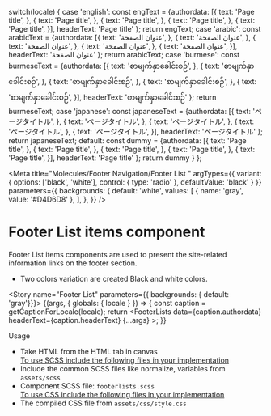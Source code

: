 
  switch(locale) {
    case 'english': const engText = {authordata: [{
      text: 'Page title',
    }, 
    {
      text: 'Page title',
    },
    {
      text: 'Page title',
    }, 
    {
      text: 'Page title',
    },
    {
      text: 'Page title',
    }],
    headerText: 'Page title'
    }; return engText;
    case 'arabic': const arabicText = {authordata: [{
     text: 'عنوان الصفحة',
    }, 
    {
      text: 'عنوان الصفحة',
    },
    {
      text: 'عنوان الصفحة',
    }, 
    {
      text: 'عنوان الصفحة',
    },
    {
      text: 'عنوان الصفحة',
    }],
    headerText: 'عنوان الصفحة'
    };
     return arabicText;
    case 'burmese': const burmeseText = {authordata: [{
      text: 'စာမျက်နှာခေါင်းစဉ်',
    }, 
    {
      text: 'စာမျက်နှာခေါင်းစဉ်',
    },
    {
      text: 'စာမျက်နှာခေါင်းစဉ်',
    }, 
    {
      text: 'စာမျက်နှာခေါင်းစဉ်',
    },
    {
      text: 'စာမျက်နှာခေါင်းစဉ်',
    }],
    headerText: 'စာမျက်နှာခေါင်းစဉ်'
    }; return burmeseText;
    case 'japanese': const japaneseText = {authordata: [{
      text: 'ページタイトル',
    }, 
    {
      text: 'ページタイトル',
    },
    {
      text: 'ページタイトル',
    }, 
    {
      text: 'ページタイトル',
    },
    {
      text: 'ページタイトル',
    }],
    headerText: 'ページタイトル'
    }; return japaneseText;
    default:
      const dummy =  {authordata: [{
     text: 'Page title',
    }, 
    {
      text: 'Page title',
    },
    {
      text: 'Page title',
    }, 
    {
      text: 'Page title',
    },
    {
      text: 'Page title',
    }],
    headerText: 'Page title'
    };
    return dummy
  }
};

<Meta title="Molecules/Footer Navigation/Footer List " 
  argTypes={{
      variant: {
          options: ['black', 'white'],
          control: { type: 'radio' },
          defaultValue: 'black'
      }
  }}
  parameters={{
    backgrounds: {
      default: 'white',
      values: [
        { name: 'gray', value: '#D4D6D8' },
      ],
    },
  }} 
  />

<style>{`
  .subheading {
    font-weight: 700;
    font-size: 24px;
    color: #031c2d;
    letter-spacing: 1.5px;
    line-height: 24px;
    margin-bottom: 12px;
    margin-top: 40px;
  }
   .css-zgt7u1 {
    background: #D4D6D8;
  }
`}</style>

# Footer List items component
Footer List items components are used to present the site-related information links on the footer section.

<ul>
<li>Two colors variation are created  Black and white colors.</li>
</ul>

<Story name="Footer List" parameters={{ backgrounds: { default: 'gray'}}}>
  {(args, { globals: { locale } }) => {
    const caption = getCaptionForLocale(locale);
    return <FooterLists  data={caption.authordata} headerText={caption.headerText} {...args} ></FooterLists>;
  }}
</Story>



<div className="subheading">Usage</div>
<ul>
<li>Take HTML from the HTML tab in canvas</li>
<u>To use SCSS include the following files in your implementation</u>
<li>Include the common SCSS files like normalize, variables from <code>assets/scss</code></li>
<li>Component SCSS file: <code>footerlists.scss</code></li>
<u>To use CSS include the following files in your implementation</u>
<li>The compiled CSS file from <code>assets/css/style.css</code></li>
</ul>
